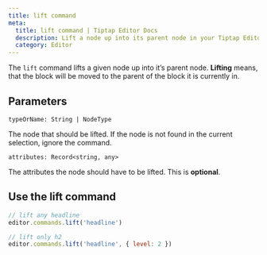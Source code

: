 ```yaml
---
title: lift command
meta:
  title: lift command | Tiptap Editor Docs
  description: Lift a node up into its parent node in your Tiptap Editor with the lift command. Learn more in our docs!
  category: Editor
---
```


The `lift` command lifts a given node up into it’s parent node. **Lifting** means, that the block will be moved to the parent of the block it is currently in.

## Parameters

`typeOrName: String | NodeType`

The node that should be lifted. If the node is not found in the current selection, ignore the command.

`attributes: Record<string, any>`

The attributes the node should have to be lifted. This is **optional**.

## Use the lift command

```js
// lift any headline
editor.commands.lift('headline')

// lift only h2
editor.commands.lift('headline', { level: 2 })
```
